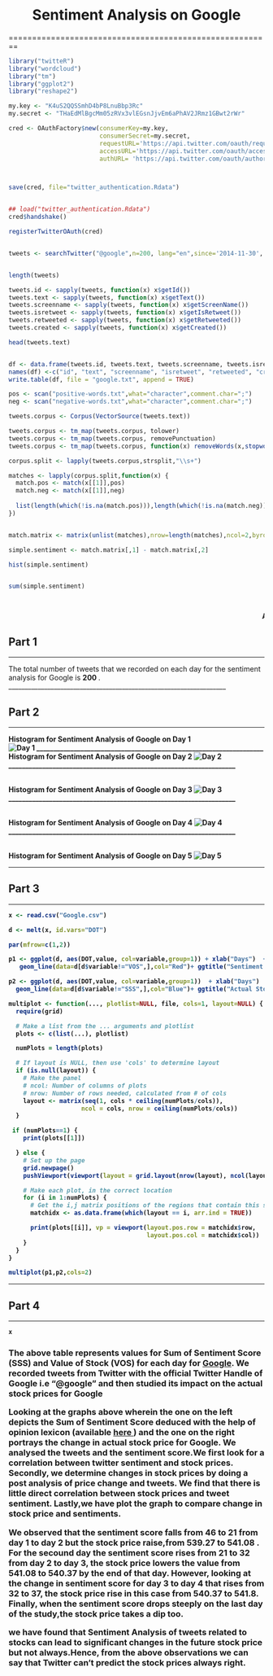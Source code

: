 <center> <h1> Sentiment Analysis on Google</h1></center>
========================================================


```r
library("twitteR")
library("wordcloud")
library("tm")
library("ggplot2")
library("reshape2")


```


```r
my.key <- "K4uS2QQSSmhD4bP8LnuBbp3Rc"
my.secret <- "THaEdMlBgcMm05zRVx3vlEGsnJjvEm6aPhAV2JRmz1GBwt2rWr"

cred <- OAuthFactory$new(consumerKey=my.key,
                         consumerSecret=my.secret,
                         requestURL='https://api.twitter.com/oauth/request_token',
                         accessURL='https://api.twitter.com/oauth/access_token',
                         authURL= 'https://api.twitter.com/oauth/authorize')



save(cred, file="twitter_authentication.Rdata")


## load("twitter_authentication.Rdata")
cred$handshake()

```




```r


registerTwitterOAuth(cred)


tweets <- searchTwitter("@google",n=200, lang="en",since='2014-11-30', until='2014-12-01')


length(tweets)

tweets.id <- sapply(tweets, function(x) x$getId())
tweets.text <- sapply(tweets, function(x) x$getText())
tweets.screenname <- sapply(tweets, function(x) x$getScreenName())
tweets.isretweet <- sapply(tweets, function(x) x$getIsRetweet())
tweets.retweeted <- sapply(tweets, function(x) x$getRetweeted())
tweets.created <- sapply(tweets, function(x) x$getCreated())

head(tweets.text)


df <- data.frame(tweets.id, tweets.text, tweets.screenname, tweets.isretweet, tweets.retweeted, tweets.created)
names(df) <-c("id", "text", "screenname", "isretweet", "retweeted", "created")
write.table(df, file = "google.txt", append = TRUE)

pos <- scan("positive-words.txt",what="character",comment.char=";")
neg <- scan("negative-words.txt",what="character",comment.char=";")

tweets.corpus <- Corpus(VectorSource(tweets.text))

tweets.corpus <- tm_map(tweets.corpus, tolower) 
tweets.corpus <- tm_map(tweets.corpus, removePunctuation)
tweets.corpus <- tm_map(tweets.corpus, function(x) removeWords(x,stopwords()))

corpus.split <- lapply(tweets.corpus,strsplit,"\\s+")

matches <- lapply(corpus.split,function(x) {
  match.pos <- match(x[[1]],pos)
  match.neg <- match(x[[1]],neg) 
  
  list(length(which(!is.na(match.pos))),length(which(!is.na(match.neg))))
})


match.matrix <- matrix(unlist(matches),nrow=length(matches),ncol=2,byrow=T)

simple.sentiment <- match.matrix[,1] - match.matrix[,2]

hist(simple.sentiment)


sum(simple.sentiment)




```
<marquee> <b> Author : Rahul Sundrani </b> </marquee>

<h2> Part 1 </h2>
___________________________________________________________________

The total number of tweets that we recorded on each day for the sentiment analysis for Google is <b> 200 </b>.
</br>
___________________________________________________________________

<h2> Part 2 </h2>
___________________________________________________________________

<b> Histogram for Sentiment Analysis of Google on Day 1 </b1>  
![Day 1](https://github.com/gsharma-ilstu/Group-Assignment-2/blob/master/histogramImages/24.png?raw=true)
___________________________________________________________________
</br>
<b> Histogram for Sentiment Analysis of Google on Day 2 </b1>
![Day 2](https://github.com/gsharma-ilstu/Group-Assignment-2/blob/master/histogramImages/25.png?raw=true)
___________________________________________________________________

</br>
<b> Histogram for Sentiment Analysis of Google on Day 3 </b1>
![Day 3](https://github.com/gsharma-ilstu/Group-Assignment-2/blob/master/histogramImages/27.png?raw=true)
___________________________________________________________________

</br>
<b> Histogram for Sentiment Analysis of Google on Day 4 </b1>
![Day 4](https://github.com/gsharma-ilstu/Group-Assignment-2/blob/master/histogramImages/28.png?raw=true)
___________________________________________________________________

</br>
<b> Histogram for Sentiment Analysis of Google on Day 5 </b1>
![Day 5](https://github.com/gsharma-ilstu/Group-Assignment-2/blob/master/histogramImages/30.png?raw=true)
</br>

___________________________________________________________________

<h2> Part 3 </h2>
___________________________________________________________________

```r
x <- read.csv("Google.csv")

d <- melt(x, id.vars="DOT")

par(mfrow=c(1,2)) 

p1 <- ggplot(d, aes(DOT,value, col=variable,group=1)) + xlab("Days")  + ylab("Simple Sentiment Score") + 
   geom_line(data=d[d$variable!="VOS",],col="Red")+ ggtitle("Sentiment score based on Tweets")

p2 <- ggplot(d, aes(DOT,value, col=variable,group=1))  + xlab("Days")  + ylab("Stock Price") + 
  geom_line(data=d[d$variable!="SSS",],col="Blue")+ ggtitle("Actual Stock price")

multiplot <- function(..., plotlist=NULL, file, cols=1, layout=NULL) {
  require(grid)

  # Make a list from the ... arguments and plotlist
  plots <- c(list(...), plotlist)

  numPlots = length(plots)

  # If layout is NULL, then use 'cols' to determine layout
  if (is.null(layout)) {
    # Make the panel
    # ncol: Number of columns of plots
    # nrow: Number of rows needed, calculated from # of cols
    layout <- matrix(seq(1, cols * ceiling(numPlots/cols)),
                    ncol = cols, nrow = ceiling(numPlots/cols))
  }

 if (numPlots==1) {
    print(plots[[1]])

  } else {
    # Set up the page
    grid.newpage()
    pushViewport(viewport(layout = grid.layout(nrow(layout), ncol(layout))))

    # Make each plot, in the correct location
    for (i in 1:numPlots) {
      # Get the i,j matrix positions of the regions that contain this subplot
      matchidx <- as.data.frame(which(layout == i, arr.ind = TRUE))

      print(plots[[i]], vp = viewport(layout.pos.row = matchidx$row,
                                      layout.pos.col = matchidx$col))
    }
  }
}

multiplot(p1,p2,cols=2)
```

___________________________________________________________________

<h2> Part 4 </h2>
___________________________________________________________________


```r
x
```



<h3><p> The above table represents values for Sum of Sentiment Score (SSS) and Value of Stock (VOS) for each day for <u> Google</u>. We recorded tweets from Twitter with the official Twitter Handle of Google i.e "@google" and then studied its impact on the actual stock prices for Google </p>


<p>Looking at the graphs above wherein the one on the left depicts the Sum of Sentiment Score deduced with the help of opinion lexicon (available <a href="http://www.cs.uic.edu/~liub/FBS/sentiment-analysis.html#lexicon">here </a>) and the one on the right portrays the change in actual stock price for Google.
We analysed the tweets and the sentiment score.We first look for a correlation between twitter sentiment and stock prices. Secondly, we determine changes in stock prices by doing a post analysis of price change and tweets. We find that there is little direct correlation between stock prices and tweet sentiment. Lastly,we have plot the graph to compare change in stock price and sentiments. </p>


<p>We observed that the sentiment score falls from 46 to 21 from day 1 to day 2 but the stock price raise,from 539.27 to 541.08 . For the secound day the sentiment score rises from 21 to 32 from day 2 to day 3, the stock price lowers the value from 541.08 to 540.37 by the end of that day. However, looking at the change in sentiment score for day 3 to day 4 that rises from 32 to 37, the stock price  rise in this case from 540.37 to 541.8. Finally, when the sentiment score drops steeply on the last day of the study,the stock price takes a dip too.</p>


<p>we have found that Sentiment Analysis of tweets related to stocks can lead to significant changes in the future stock price but not always.Hence, from the above observations we can say that Twitter can't predict the stock prices always right.

</p>
</h3>
